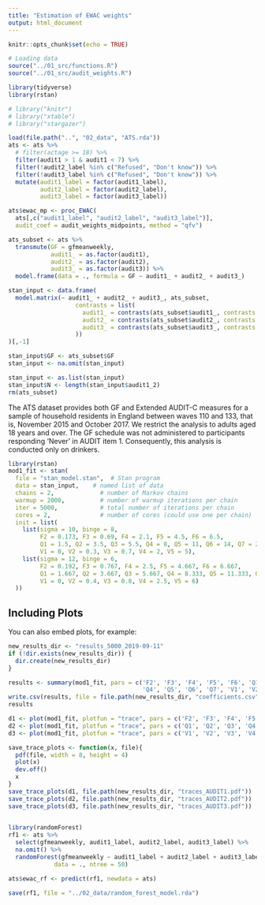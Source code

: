 ```yaml
---
title: "Estimation of EWAC weights"
output: html_document
---
```


```r
knitr::opts_chunk$set(echo = TRUE)

# Loading data
source("../01_src/functions.R")
source("../01_src/audit_weights.R")

library(tidyverse)
library(rstan)

# library("knitr")
# library("xtable")
# library("stargazer")

load(file.path("..", "02_data", "ATS.rda"))
ats <- ats %>% 
  # filter(actage >= 18) %>%
  filter(audit1 > 1 & audit1 < 7) %>% 
  filter(!audit2_label %in% c("Refused", "Don't know")) %>% 
  filter(!audit3_label %in% c("Refused", "Don't know")) %>% 
  mutate(audit1_label = factor(audit1_label),
         audit2_label = factor(audit2_label), 
         audit3_label = factor(audit3_label))

ats$ewac_mp <- proc_EWAC(
  ats[,c("audit1_label", "audit2_label", "audit3_label")],
  audit_coef = audit_weights_midpoints, method = "qfv")

ats_subset <- ats %>% 
  transmute(GF = gfmeanweekly,
            audit1_ = as.factor(audit1),
            audit2_ = as.factor(audit2),
            audit3_ = as.factor(audit3)) %>% 
  model.frame(data = ., formula = GF ~ audit1_ + audit2_ + audit3_)

stan_input <- data.frame(
  model.matrix(~ audit1_ + audit2_ + audit3_, ats_subset, 
                   contrasts = list(
                     audit1_ = contrasts(ats_subset$audit1_, contrasts = F),
                     audit2_ = contrasts(ats_subset$audit2_, contrasts = F),
                     audit3_ = contrasts(ats_subset$audit3_, contrasts = F)
                   ))
)[,-1]

stan_input$GF <- ats_subset$GF
stan_input <- na.omit(stan_input)

stan_input <- as.list(stan_input)
stan_input$N <- length(stan_input$audit1_2)
rm(ats_subset)
```

The ATS dataset provides both GF and Extended AUDIT-C measures for a sample of household residents in England between waves 110 and 133, that is, November 2015 and October 2017. We restrict the analysis to adults aged 18 years and over. The GF schedule was not administered to participants responding 'Never' in AUDIT item 1. Consequently, this analysis is conducted only on drinkers.


```r
library(rstan)
mod1_fit <- stan(
  file = "stan_model.stan",  # Stan program
  data = stan_input,    # named list of data
  chains = 2,             # number of Markov chains
  warmup = 2000,          # number of warmup iterations per chain
  iter = 5000,            # total number of iterations per chain
  cores = 2,              # number of cores (could use one per chain)
  init = list(
    list(sigma = 10, binge = 8, 
         F2 = 0.173, F3 = 0.69, F4 = 2.1, F5 = 4.5, F6 = 6.5, 
         Q1 = 1.5, Q2 = 3.5, Q3 = 5.5, Q4 = 8, Q5 = 11, Q6 = 14, Q7 = 20, 
         V1 = 0, V2 = 0.3, V3 = 0.7, V4 = 2, V5 = 5),
    list(sigma = 12, binge = 6, 
         F2 = 0.192, F3 = 0.767, F4 = 2.5, F5 = 4.667, F6 = 6.667, 
         Q1 = 1.667, Q2 = 3.667, Q3 = 5.667, Q4 = 8.333, Q5 = 11.333, Q6 = 14.333, Q7 = 21, 
         V1 = 0, V2 = 0.4, V3 = 0.8, V4 = 2.5, V5 = 6)
  ))

```

## Including Plots

You can also embed plots, for example:

```r
new_results_dir <- "results_5000_2019-09-11"
if (!dir.exists(new_results_dir)) { 
  dir.create(new_results_dir)
}

results <- summary(mod1_fit, pars = c('F2', 'F3', 'F4', 'F5', 'F6', 'Q1', 'Q2', 'Q3', 
                                      'Q4', 'Q5', 'Q6', 'Q7', 'V1', 'V2', 'V3', 'V4', 'sigma'))$summary
write.csv(results, file = file.path(new_results_dir, "coefficients.csv"))
results
```

```r

d1 <- plot(mod1_fit, plotfun = "trace", pars = c('F2', 'F3', 'F4', 'F5', 'F6'))
d2 <- plot(mod1_fit, plotfun = "trace", pars = c('Q1', 'Q2', 'Q3', 'Q4', 'Q5', 'Q6', 'Q7'))
d3 <- plot(mod1_fit, plotfun = "trace", pars = c('V1', 'V2', 'V3', 'V4', 'binge', 'sigma'))

save_trace_plots <- function(x, file){
  pdf(file, width = 8, height = 4)
  plot(x)
  dev.off()
  x
}
save_trace_plots(d1, file.path(new_results_dir, "traces_AUDIT1.pdf"))
save_trace_plots(d2, file.path(new_results_dir, "traces_AUDIT2.pdf"))
save_trace_plots(d3, file.path(new_results_dir, "traces_AUDIT3.pdf"))
 
```
 
 
 
```r

library(randomForest)
rf1 <- ats %>% 
  select(gfmeanweekly, audit1_label, audit2_label, audit3_label) %>% 
  na.omit() %>%
  randomForest(gfmeanweekly ~ audit1_label + audit2_label + audit3_label,
             data = ., ntree = 50)

ats$ewac_rf <- predict(rf1, newdata = ats)

save(rf1, file = "../02_data/random_forest_model.rda")

```
 
